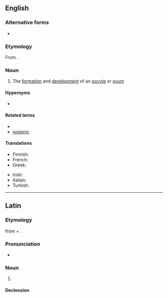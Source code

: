 {{also|oögenesis}}

==English==
{{wikipedia}}

===Alternative forms===
* {{alter|en|oögenesis}}

===Etymology===
From {{af|en|oo-|-genesis}}.

===Noun===
{{en-noun|~|oogeneses}}

# {{lb|en|biology}} The [[formation]] and [[development]] of an [[oocyte]] or [[ovum]]
#: {{ant|en|spermatogenesis}}

====Hypernyms====
* {{l|en|gametogenesis}}

====Related terms====
* {{l|en|oogenetic}}
* [[oogenic]]

====Translations====
{{trans-top}}
* Finnish: {{t+|fi|oogeneesi}}
* French: {{t+|fr|ovogenèse|f}}
* Greek: {{t+|el|ωογένεση|f}}
{{trans-mid}}
* Irish: {{t|ga|úigineas|m}}
* Italian: {{t|it|oogenesi|f}}
* Turkish: {{t+|tr|oogenez}}
{{trans-bottom}}

----

==Latin==

===Etymology===
from {{m|grc|ᾠόν||egg}} + {{m|grc|γένεσις||origin}}.

===Pronunciation===
* {{la-IPA|ōogenesis}}

===Noun===
{{la-noun|ōogenesis|ōogenesis|f|third}}

# {{l|en|oogenesis}}

====Declension====
{{la-decl-3rd-I-navis|ōogenesis}}